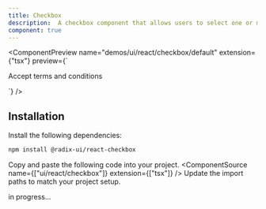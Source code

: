 ```yaml
---
title: Checkbox
description:  A checkbox component that allows users to select one or more options from a list of choices.
component: true
---
```


<ComponentPreview
  name="demos/ui/react/checkbox/default"
  extension={"tsx"}
  preview={`<div className="flex items-center space-x-2">
<Checkbox id="terms" />
    <label
    htmlFor="terms"
    className="text-sm font-medium leading-none peer-disabled:cursor-not-allowed peer-disabled:opacity-70">
    Accept terms and conditions
    </label>
</div>`}
/>

## Installation

<Steps>
<Step>Install the following dependencies:</Step>

```bash
npm install @radix-ui/react-checkbox
```
  <Step>Copy and paste the following code into your project.</Step>
  <ComponentSource  name={["ui/react/checkbox"]} extension={["tsx"]} />
  <Step>Update the import paths to match your project setup.</Step>

</Steps>

in progress...
